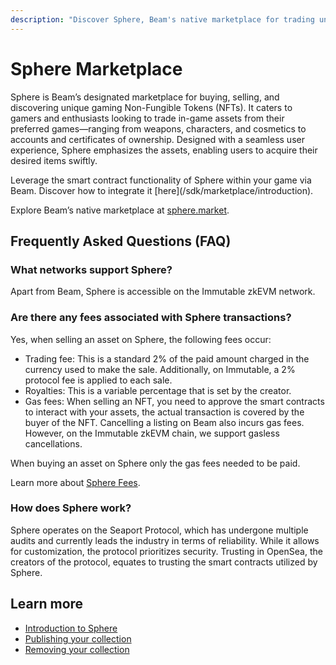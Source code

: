 ```yaml
---
description: "Discover Sphere, Beam's native marketplace for trading unique gaming NFTs. Explore a seamless user experience for acquiring in-game assets swiftly."
---
```



# Sphere Marketplace

Sphere is Beam’s designated marketplace for buying, selling, and discovering unique gaming Non-Fungible Tokens (NFTs). It caters to gamers and enthusiasts looking to trade in-game assets from their preferred games—ranging from weapons, characters, and cosmetics to accounts and certificates of ownership. Designed with a seamless user experience, Sphere emphasizes the assets, enabling users to acquire their desired items swiftly.

<Callout type="info" emoji="ℹ️">
  Leverage the smart contract functionality of Sphere within your game via Beam.
  Discover how to integrate it [here](/sdk/marketplace/introduction).
</Callout>

Explore Beam’s native marketplace at [sphere.market](https://sphere.market).

## Frequently Asked Questions (FAQ)

### What networks support Sphere?

Apart from Beam, Sphere is accessible on the Immutable zkEVM network.

### Are there any fees associated with Sphere transactions?

Yes, when selling an asset on Sphere, the following fees occur:
  - Trading fee: This is a standard 2% of the paid amount charged in the currency used to make the sale. Additionally, on Immutable, a 2% protocol fee is applied to each sale.
  - Royalties: This is a variable percentage that is set by the creator.
  - Gas fees: When selling an NFT, you need to approve the smart contracts to interact with your assets, the actual transaction is covered by the buyer of the NFT. Cancelling a listing on Beam also incurs gas fees. However, on the Immutable zkEVM chain, we support gasless cancellations.

When buying an asset on Sphere only the gas fees needed to be paid. 

Learn more about [Sphere Fees](https://sphere.market/article/fees).

### How does Sphere work?

Sphere operates on the Seaport Protocol, which has undergone multiple audits and currently leads the industry in terms of reliability. While it allows for customization, the protocol prioritizes security. Trusting in OpenSea, the creators of the protocol, equates to trusting the smart contracts utilized by Sphere.

## Learn more

- [Introduction to Sphere](/sdk/sphere/introduction)
- [Publishing your collection](/sdk/sphere/publish-collections)
- [Removing your collection](/sdk/sphere/remove-collections)